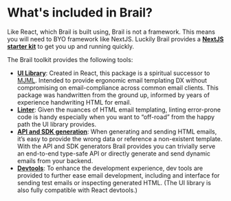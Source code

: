 # What's included in Brail?

Like React, which Brail is built using, Brail is not a framework. This means you will need to BYO framework like NextJS. Luckily Brail provides a [**NextJS starter kit**](/docs/#get-started) to get you up and running quickly.

The Brail toolkit provides the following tools:

- [**UI Library**](/docs/crafting): Created in React, this package is a spiritual successor to [MJML](). Intended to provide ergonomic email templating DX without compromising on email-compliance across common email clients. This package was handwritten from the ground up, informed by years of experience handwriting HTML for email.
- [**Linter**](/docs/crafting/linting): Given the nuances of HTML email templating, linting error-prone code is handy especially when you want to “off-road” from the happy path the UI library provides.
- [**API and SDK generation**](/docs/using): When generating and sending HTML emails, it’s easy to provide the wrong data or reference a non-existent template. With the API and SDK generators Brail provides you can trivially serve an end-to-end type-safe API or directly generate and send dynamic emails from your backend.
- [**Devtools**](/docs/crafting/devtools): To enhance the development experience, dev tools are provided to further ease email development, including and interface for sending test emails or inspecting generated HTML. (The UI library is also fully compatible with React devtools.)